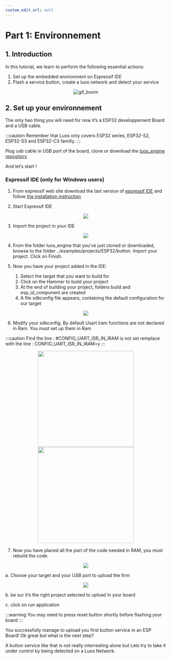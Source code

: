 ```yaml
---
custom_edit_url: null
---
```



# Part 1: Environnement

## 1. Introduction

In this tutorial, we learn to perform the following essential actions:

1. Set up the embedded environment on Espressif IDE
2. Flash a service button, create a luos network and detect your service

<div align="center">
  <img
    src="https://media.giphy.com/media/3o7btNa0RUYa5E7iiQ/giphy.gif"
    className="gif_tutorial"
    alt="gif_boom"
  />
</div>

## 2. Set up your environnement

The only two thing you will need for now it’s a ESP32 developpement Board and a USB cable.

:::caution
Remember that Luos only covers ESP32 series, ESP32-S2, ESP32-S3 and ESP32-C3 familly.
:::

Plug usb cable in USB port of the board, clone or download the [luos_engine repository](https://github.com/Luos-io/luos_engine).

And let’s start !

### Espressif IDE (only for Windows users)

1. From espressif web site download the last version of [espressif IDE](https://dl.espressif.com/dl/esp-idf/) and follow [the installation instruction](https://docs.espressif.com/projects/esp-idf/en/latest/esp32/get-started/windows-setup.html)

2. Start Espressif IDE

<div align="center">
  <Image src="/img/tutorials/esp/esp-1-1.png" />
</div>

3. Import the project in your IDE

<div align="center">
  <Image src="/img/tutorials/esp/esp-1-2.png" />
</div>

4. From the folder luos_engine that you’ve just cloned or downloaded, browse to the folder ../examples/projects/ESP32/button. Import your project.
   Click on Finish.

5. Now you have your project added in the IDE:
   1. Select the target that you want to build for
   2. Click on the Hammer to build your project
   3. At the end of building your project, folders build and esp_id_component are created
   4. A file sdkconfig file appears, containing the default configuration for our target

<div align="center">
  <Image src="/img/tutorials/esp/esp-1-3.png" />
</div>

6. Modify your sdkconfig. By default Usart Iram functions are not declared in Ram. You must set up them in Ram

:::caution
Find the line :
#CONFIG_UART_ISR_IN_IRAM is not set
remplace with the line :
CONFIG_UART_ISR_IN_IRAM=y
:::

<div align="center">
  <Image src="/img/tutorials/esp/esp-1-4.png" height="300px" />
  <Image src="/img/tutorials/esp/esp-1-5.png" height="300px" />
</div>

7. Now you have placed all the part of the code needed in RAM, you must rebuild the code.

<div align="center">
  <Image src="/img/tutorials/esp/esp-1-6.png" />
</div>

a. Choose your target and your USB port to upload the firm

<div align="center">
  <Image src="/img/tutorials/esp/esp-1-7.png" />
</div>

b. be sur it’s the right project selected to upload in your board

c. click on run application

:::warning
You may need to press reset button shortly before flashing your board
:::

You successfully manage to upload you first button service in an ESP Board! Ok great but what is the next step?

A button service like that is not really interresting alone but Lets try to take it under control by being detected on a Luos Network.
